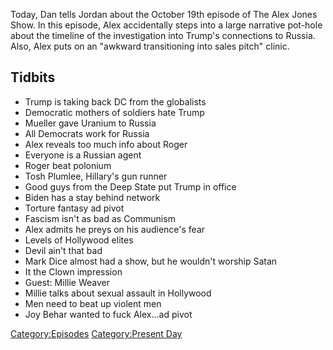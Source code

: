 {{DEFAULTSORT:
    #_EPISODE_0094:October 19, 2017
}}{{Episode
    | title           = October 19, 2017
    | caption         = Listen to this episode on [https://knowledgefight.libsyn.com/knowledge-fight-october-19-2017 Libsyn] [https://open.spotify.com/episode/5twXTDvBHWmQ7GBXBQxrXR Spotify], Read the [[Transcript/94: October 19, 2017|Unofficial Transcript]]
    | episodeNumber   = 94
    | length          = 01:31:19
    | airDate         = October 20, 2017
    | coverageDate    = October 19, 2017
    | episodeType     = [[:Category:Present Day|Present Day]]
    | appearance      = [[Robert Mueller]], [[Roger Stone]], [[Tosh Plumlee]], [[Joe Biden]], [[Mark Dice]], [[Millie Weaver]], [[Joy Behar]]
    | beverage        = Rip It Energy; Arizona Grapeade
    | oocDrop         = I renounce Jesus Christ!
    | previousEpisode = [[93: 2015 Investigation Last Looks]]
    | nextEpisode     = [[95: Project Camelot Break]]
}}

{{Stub}}

Today, Dan tells Jordan about the October 19th episode of The Alex Jones Show. In this episode, Alex accidentally steps into a large narrative pot-hole about the timeline of the investigation into Trump's connections to Russia. Also, Alex puts on an "awkward transitioning into sales pitch" clinic.

==Tidbits==

*Trump is taking back DC from the globalists
*Democratic mothers of soldiers hate Trump
*Mueller gave Uranium to Russia
*All Democrats work for Russia
*Alex reveals too much info about Roger
*Everyone is a Russian agent
*Roger beat polonium
*Tosh Plumlee, Hillary's gun runner
*Good guys from the Deep State put Trump in office
*Biden has a stay behind network
*Torture fantasy ad pivot
*Fascism isn't as bad as Communism
*Alex admits he preys on his audience's fear
*Levels of Hollywood elites
*Devil ain't that bad
*Mark Dice almost had a show, but he wouldn't worship Satan
*It the Clown impression
*Guest: Millie Weaver
*Millie talks about sexual assault in Hollywood
*Men need to beat up violent men
*Joy Behar wanted to fuck Alex...ad pivot

[[Category:Episodes]]
[[Category:Present Day]]
